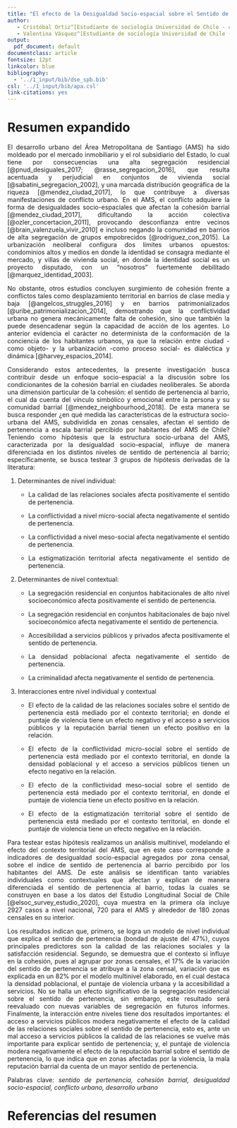 ```yaml
---
title: "El efecto de la Desigualdad Socio-espacial sobre el Sentido de Pertenencia a Escala Barrial: el caso del Área Metropolitana de Santiago de Chile"
author:
   - Cristóbal Ortiz^[Estudiante de sociología Universidad de Chile - cristobal.ortiz.v@ug.uchile.cl]
   - Valentina Vásquez^[Estudiante de sociología Universidad de Chile - valentina.vasquez.c@ug.uchile.cl]
output:
  pdf_document: default
documentclass: article
fontsize: 12pt
linkcolor: blue
bibliography:
  - '../1_input/bib/dse_spb.bib'
csl: '../1_input/bib/apa.csl'
link-citations: yes
---
```

<div style="text-align: justify">
# Resumen expandido

El desarrollo urbano del Área Metropolitana de Santiago (AMS) ha sido moldeado por el mercado inmobiliario y el rol subsidiario del Estado, lo cual tiene por consecuencias una alta segregación residencial [@pnud_desiguales_2017; @rasse_segregacion_2016], que resulta acentuada y perjudicial en conjuntos de vivienda social [@sabatini_segregacion_2002], y una marcada distribución geográfica de la riqueza [@mendez_ciudad_2017], lo que contribuye a diversas manifestaciones de conflicto urbano. En el AMS, el conflicto adquiere la forma de desigualdades socio-espaciales que afectan la cohesión barrial [@mendez_ciudad_2017], dificultando la acción colectiva [@ozler_concertacion_2011], provocando desconfianza entre vecinos [@brain_valenzuela_vivir_2010] e incluso negando la comunidad en barrios de alta segregación de grupos empobrecidos [@rodriguez_con_2015]. La urbanización neoliberal configura dos límites urbanos opuestos: condominios altos y medios en donde la identidad se consagra mediante el mercado, y villas de vivienda social, en donde la identidad social es un proyecto disputado, con un “nosotros” fuertemente debilitado [@marquez_identidad_2003]. 
 
No obstante, otros estudios concluyen surgimiento de cohesión frente a conflictos tales como desplazamiento territorial en barrios de clase media y baja [@angelcos_struggles_2016] y en barrios patrimonializados [@uribe_patrimonializacion_2014], demostrando que la conflictividad urbana no genera mecánicamente falta de cohesión, sino que también la puede desencadenar según la capacidad de acción de los agentes. Lo anterior evidencia el carácter no determinista de la conformación de la conciencia de los habitantes urbanos, ya que la relación entre ciudad -como objeto- y la urbanización -como proceso social- es dialéctica y dinámica [@harvey_espacios_2014].
 
Considerando estos antecedentes, la presente investigación busca contribuir desde un enfoque socio-espacial a la discusión sobre los condicionantes de la cohesión barrial en ciudades neoliberales. Se aborda una dimensión particular de la cohesión: el sentido de pertenencia al barrio, el cual da cuenta del vínculo simbólico y emocional entre la persona y su comunidad barrial [@mendez_neighbourhood_2018]. De esta manera se busca responder ¿en qué medida las características de la estructura socio-urbana del AMS, subdividida en zonas censales, afectan el sentido de pertenencia a escala barrial percibido por habitantes del AMS de Chile? Teniendo como hipótesis que la estructura socio-urbana del AMS, caracterizada por la desigualdad socio-espacial, influye de manera diferenciada en los distintos niveles de sentido de pertenencia al barrio; específicamente, se busca testear 3 grupos de hipótesis derivadas de la literatura:
 
1. Determinantes de nivel individual:
   + La calidad de las relaciones sociales afecta positivamente el sentido de pertenencia.

   + La conflictividad a nivel micro-social afecta negativamente el sentido de pertenencia.
 
   + La conflictividad a nivel meso-social afecta negativamente el sentido de pertenencia.
 
   + La estigmatización territorial afecta negativamente el sentido de pertenencia.
 
2. Determinantes de nivel contextual:
   + La segregación residencial en conjuntos habitacionales de alto nivel socioeconómico afecta positivamente el sentido de pertenencia.
 
   + La segregación residencial en conjuntos habitacionales de bajo nivel socioeconómico afecta negativamente el sentido de pertenencia.
 
   + Accesibilidad a servicios públicos y privados afecta positivamente el sentido de pertenencia.
 
   + La densidad poblacional afecta negativamente el sentido de pertenencia.
 
   + La criminalidad afecta negativamente el sentido de pertenencia.
 
3. Interacciones entre nivel individual y contextual
   + El efecto de la calidad de las relaciones sociales sobre el sentido de pertenencia está mediado por el contexto territorial; en donde el puntaje de violencia tiene un efecto negativo y el acceso a servicios públicos y la reputación barrial tienen un efecto positivo en la relación.
 
   + El efecto de la conflictividad micro-social sobre el sentido de pertenencia está mediado por el contexto territorial, en donde la densidad poblacional y el acceso a servicios públicos tienen un efecto negativo en la relación.
 
   + El efecto de la conflictividad meso-social sobre el sentido de pertenencia está mediado por el contexto territorial, en donde el puntaje de violencia tiene un efecto positivo en la relación.
 
   + El efecto de la estigmatización territorial sobre el sentido de pertenencia está mediado por el contexto territorial, en donde el puntaje de violencia tiene un efecto negativo en la relación.
 
Para testear estas hipótesis realizamos un análisis multinivel, modelando el efecto del contexto territorial del AMS, que en este caso corresponde a indicadores de desigualdad socio-espacial agregados por zona censal, sobre el índice de sentido de pertenencia al barrio percibido por los habitantes del AMS. De este análisis se identifican tanto variables individuales como contextuales que afectan y explican de manera diferenciada el sentido de pertenencia al barrio, todas la cuales se construyen en base a los datos del Estudio Longitudinal Social de Chile [@elsoc_survey_estudio_2020], cuya muestra en la primera ola incluye 2927 casos a nivel nacional, 720 para el AMS y alrededor de 180 zonas censales en su interior.
 
Los resultados indican que, primero, se logra un modelo de nivel individual que explica el sentido de pertenencia (bondad de ajuste del 47%), cuyos principales predictores son la calidad de las relaciones sociales y la satisfacción residencial. Segundo, se demuestra que el contexto sí influye en la cohesión, pues al agrupar por zonas censales, el 17% de la variación del sentido de pertenencia se atribuye a la zona censal, variación que es explicada en un 82% por el modelo multinivel elaborado, en el cual destaca la densidad poblacional, el puntaje de violencia urbana y la accesibilidad a servicios. No se halla un efecto significativo de la segregación residencial sobre el sentido de pertenencia, sin embargo, este resultado será reevaluado con nuevas variables de segregación en futuros informes. Finalmente, la interacción entre niveles tiene dos resultados importantes: el acceso a servicios públicos modera negativamente el efecto de la calidad de las relaciones sociales sobre el sentido de pertenencia, esto es, ante un mal acceso a servicios públicos la calidad de las relaciones se vuelve más importante para explicar sentido de pertenencia; y, el puntaje de violencia modera negativamente el efecto de la reputación barrial sobre el sentido de pertenencia, lo que indica que en zonas afectadas por la violencia, la mala reputación barrial da cuenta de un mayor sentido de pertenencia.

Palabras clave: *sentido de pertenencia, cohesión barrial, desigualdad socio-espacial, conflicto urbano, desarrollo urbano*
 
# Referencias del resumen

<div/>